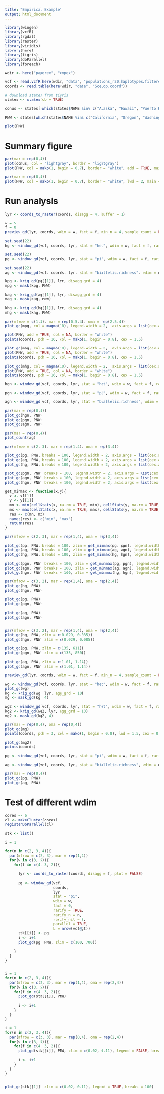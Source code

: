 ```yaml
---
title: "Empirical Example"
output: html_document
---
```

```r
library(wingen)
library(vcfR)
library(rgdal)
library(raster)
library(viridis)
library(here)
library(tigris)
library(doParallel)
library(foreach)

wdir <- here("paperex", "empex")
```

```r
vcf <- read.vcfR(here(wdir, "data", "populations_r20.haplotypes.filtered_m70_randomSNP.vcf"))
coords <- read.table(here(wdir, "data", "Scelop.coord"))

# download states from tigris
states <- states(cb = TRUE)

conus <- states[-which(states$NAME %in% c("Alaska", "Hawaii", "Puerto Rico", "American Samoa", "Guam", "Commonwealth of the Northern Mariana Islands", "United States Virgin Islands")), "STUSPS"]

PNW <- states[which(states$NAME %in% c("California", "Oregon", "Washington", "Nevada", "Idaho")), "STUSPS"]

plot(PNW)
```

# Summary figure

```r
par(mar = rep(0,4))
plot(conus, col = "lightgray", border = "lightgray")
plot(PNW, col = mako(1, begin = 0.7), border = "white", add = TRUE, main = "")
```

```r
par(mar = rep(0,4))
plot(PNW, col = mako(1, begin = 0.7), border = "white", lwd = 2, main = "")
```

# Run analysis

```r

lyr <- coords_to_raster(coords, disagg = 4, buffer = 1)

w = 5
f = 0
preview_gd(lyr, coords, wdim = w, fact = f, min_n = 4, sample_count = FALSE)

set.seed(22)
hg <- window_gd(vcf, coords, lyr, stat = "het", wdim = w, fact = f, rarify = TRUE, rarify_n = 2, rarify_nit = 5)

set.seed(22)
pg <- window_gd(vcf, coords, lyr, stat = "pi", wdim = w, fact = f, rarify = TRUE, rarify_n = 2, rarify_nit = 5, L = nrow(vcf))

set.seed(22)
ag <- window_gd(vcf, coords, lyr, stat = "biallelic.richness", wdim = w, fact = f, rarify = TRUE, rarify_n = 2, rarify_nit = 5)

kpg <- krig_gd(pg[[1]], lyr, disagg_grd = 4)
mpg <- mask(kpg, PNW)

kag <- krig_gd(ag[[1]], lyr, disagg_grd = 4)
mag <- mask(kag, PNW)

khg <- krig_gd(hg[[1]], lyr, disagg_grd = 4)
mhg <- mask(khg, PNW)

```


```r
par(mfrow = c(1,3), mar = rep(0.5,4), oma = rep(2.5,4))
plot_gd(mpg, col = magma(10), legend.width = 2,  axis.args = list(cex.axis = 1.5))

plot(PNW, add = TRUE, col = NA, border = "white")
points(coords, pch = 16, col = mako(1, begin = 0.8), cex = 1.5)

plot_gd(mag, col = magma(10), legend.width = 2,  axis.args = list(cex.axis = 1.5))
plot(PNW, add = TRUE, col = NA, border = "white")
points(coords, pch = 16, col = mako(1, begin = 0.8), cex = 1.5)

plot_gd(mhg, col = magma(10), legend.width = 2,  axis.args = list(cex.axis = 1.5))
plot(PNW, add = TRUE, col = NA, border = "white")
points(coords, pch = 16, col = mako(1, begin = 0.8), cex = 1.5)
```

```r

hgn <- window_gd(vcf, coords, lyr, stat = "het", wdim = w, fact = f, rarify = FALSE, min_n = 2)

pgn <- window_gd(vcf, coords, lyr, stat = "pi", wdim = w, fact = f, rarify = FALSE, min_n = 2, L = nrow(vcf))

agn <- window_gd(vcf, coords, lyr, stat = "biallelic.richness", wdim = w, fact = f, rarify = FALSE, min_n = 2)

par(mar = rep(0,4))
plot_gd(hgn, PNW)
plot_gd(pgn, PNW)
plot_gd(agn, PNW)


```

```r
par(mar = rep(0,4))
plot_count(ag)
```

```r
par(mfrow = c(2, 3), mar = rep(1,4), oma = rep(3,4))

plot_gd(pg, PNW, breaks = 100, legend.width = 2, axis.args = list(cex.axis = 2))
plot_gd(ag, PNW, breaks = 100, legend.width = 2, axis.args = list(cex.axis = 2))
plot_gd(hg, PNW, breaks = 100, legend.width = 2, axis.args = list(cex.axis = 2))

plot_gd(pgn, PNW, breaks = 100, legend.width = 2, axis.args = list(cex.axis = 2))
plot_gd(agn, PNW, breaks = 100, legend.width = 2, axis.args = list(cex.axis = 2))
plot_gd(hgn, PNW, breaks = 100, legend.width = 2, axis.args = list(cex.axis = 2))

get_minmax <- function(x,y){
  x <- x[[1]]
  y <- y[[1]]
  mn <- min(cellStats(x, na.rm = TRUE, min), cellStats(y, na.rm = TRUE, min))
  mx <- max(cellStats(x, na.rm = TRUE, max), cellStats(y, na.rm = TRUE, max))
  res <- c(mn, mx)
  names(res) <- c("min", "max")
  return(res)
}

par(mfrow = c(2, 3), mar = rep(1,4), oma = rep(3,4))

plot_gd(pg, PNW, breaks = 100, zlim = get_minmax(pg, pgn), legend.width = 2, axis.args = list(cex.axis = 2))
plot_gd(ag, PNW, breaks = 100, zlim = get_minmax(ag, agn), legend.width = 2, axis.args = list(cex.axis = 2))
plot_gd(hg, PNW, breaks = 100, zlim = get_minmax(hg, hgn), legend.width = 2, axis.args = list(cex.axis = 2))

plot_gd(pgn, PNW, breaks = 100, zlim = get_minmax(pg, pgn), legend.width = 2, axis.args = list(cex.axis = 2))
plot_gd(agn, PNW, breaks = 100, zlim = get_minmax(ag, agn), legend.width = 2, axis.args = list(cex.axis = 2))
plot_gd(hgn, PNW, breaks = 100, zlim = get_minmax(hg, hgn), legend.width = 2, axis.args = list(cex.axis = 2))


```

```r
par(mfrow = c(3, 2), mar = rep(1,4), oma = rep(2,4))
plot_gd(hg, PNW)
plot_gd(hgn, PNW)

plot_gd(pg, PNW)
plot_gd(pgn, PNW)

plot_gd(ag, PNW)
plot_gd(agn, PNW)


par(mfrow = c(3, 2), mar = rep(1,4), oma = rep(2,4))
plot_gd(hg, PNW, zlim = c(0.029, 0.085))
plot_gd(hgn, PNW, zlim = c(0.029, 0.085))

plot_gd(pg, PNW, zlim = c(135, 611))
plot_gd(pgn, PNW, zlim = c(135, 850))

plot_gd(ag, PNW, zlim = c(1.01, 1.14))
plot_gd(agn, PNW, zlim = c(1.01, 1.14))


```

```r
preview_gd(lyr, coords, wdim = w, fact = f, min_n = 4, sample_count = FALSE)

wg <- window_gd(vcf, coords, lyr, stat = "het", wdim = w, fact = f, rarify = TRUE, rarify_n = 4, rarify_nit = 5)
plot_gd(wg)
kg <- krig_gd(wg, lyr, agg_grd = 10)
mg <- mask_gd(kg, 4)

wg2 <- window_gd(vcf, coords, lyr, stat = "het", wdim = w, fact = f, rarify = FALSE, min_n = 4)
kg2 <- krig_gd(wg2, lyr, agg_grd = 10)
mg2 <- mask_gd(kg2, 4)

par(mar = rep(0,4), oma = rep(0,4))
plot_gd(mg)
points(coords, pch = 3, col = mako(1, begin = 0.8), lwd = 1.5, cex = 0.8)

plot_gd(mg2)
points(coords)
```

```r
pg <- window_gd(vcf, coords, lyr, stat = "pi", wdim = w, fact = f, rarify = FALSE, min_n = 2)

ag <- window_gd(vcf, coords, lyr, stat = "biallelic.richness", wdim = w, fact = f, rarify = FALSE, min_n = 2)

par(mar = rep(0,4))
plot_gd(pg, PNW)
plot_gd(ag, PNW)
```

# Test of different wdim
```r


cores <- 6
cl <- makeCluster(cores)
registerDoParallel(cl)

stk <- list()

i = 1

for(n in c(2, 3, 4)){
  par(mfrow = c(2, 3), mar = rep(1,4))
  for(w in c(3, 5)){
    for(f in c(4, 3, 2)){
  
      lyr <- coords_to_raster(coords, disagg = f, plot = FALSE)
  
      pg <- window_gd(vcf, 
                      coords, 
                      lyr, 
                      stat = "pi", 
                      wdim = w, 
                      fact = 0,
                      rarify = TRUE, 
                      rarify_n = n,
                      rarify_nit = 5,
                      parallel = TRUE,
                      L = nrow(vcf@gt))
      stk[[i]] <- pg
      i <- i+1
      plot_gd(pg, PNW, zlim = c(100, 700))
      
    }
  }
}


i = 1
for(n in c(2, 3, 4)){
  par(mfrow = c(2, 3), mar = rep(1,4), oma = rep(2,4))
  for(w in c(3, 5)){
    for(f in c(4, 3, 2)){
      plot_gd(stk[[i]], PNW)
      
      i <- i+1
    }
  }
}

i = 1
for(n in c(2, 3, 4)){
  par(mfrow = c(2, 3), mar = rep(0,4), oma = rep(2,4))
  for(w in c(3, 5)){
    for(f in c(4, 3, 2)){
      plot_gd(stk[[i]], PNW, zlim = c(0.02, 0.11), legend = FALSE, breaks = 100)
      
      i <- i+1
    }
  }
}


plot_gd(stk[[1]], zlim = c(0.02, 0.11), legend = TRUE, breaks = 100)
```



